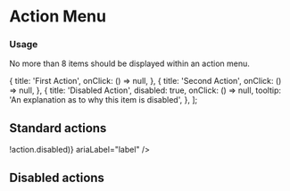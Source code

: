 
<Meta title="Components/Action Menu" component={ActionMenu} />

# Action Menu

### Usage

No more than 8 items should be displayed within an action menu.

  {
    title: 'First Action',
    onClick: () => null,
  },
  {
    title: 'Second Action',
    onClick: () => null,
  },
  {
    title: 'Disabled Action',
    disabled: true,
    onClick: () => null,
    tooltip: 'An explanation as to why this item is disabled',
  },
];

## Standard actions

<Canvas>
  <Story name="Action Menu">
    <ActionMenu
      actionsList={actions.filter((action) => !action.disabled)}
      ariaLabel="label"
    />
  </Story>
</Canvas>

## Disabled actions

<Canvas>
  <Story name="Action Menu with Tooltip">
    <ActionMenu actionsList={actions} ariaLabel="label" />
  </Story>
</Canvas>
